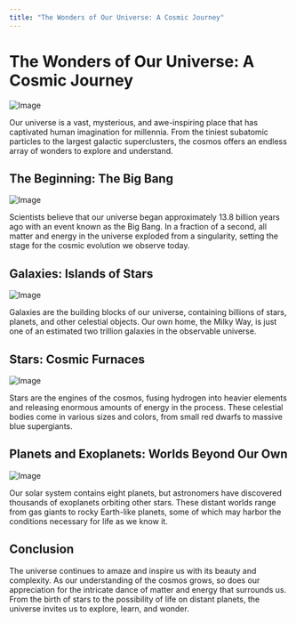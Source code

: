 ```yaml
---
title: "The Wonders of Our Universe: A Cosmic Journey"
---
```


# The Wonders of Our Universe: A Cosmic Journey

![Image](https://images.unsplash.com/photo-1462332420958-a05d1e002413)

Our universe is a vast, mysterious, and awe-inspiring place that has captivated human imagination for millennia. From the tiniest subatomic particles to the largest galactic superclusters, the cosmos offers an endless array of wonders to explore and understand.

## The Beginning: The Big Bang

![Image](https://images.unsplash.com/photo-1462331940025-496dfbfc7564)

Scientists believe that our universe began approximately 13.8 billion years ago with an event known as the Big Bang. In a fraction of a second, all matter and energy in the universe exploded from a singularity, setting the stage for the cosmic evolution we observe today.

## Galaxies: Islands of Stars

![Image](https://images.unsplash.com/photo-1462331321792-cc44368b8894)

Galaxies are the building blocks of our universe, containing billions of stars, planets, and other celestial objects. Our own home, the Milky Way, is just one of an estimated two trillion galaxies in the observable universe.

## Stars: Cosmic Furnaces

![Image](https://images.unsplash.com/photo-1532693322450-2cb5c511067d)

Stars are the engines of the cosmos, fusing hydrogen into heavier elements and releasing enormous amounts of energy in the process. These celestial bodies come in various sizes and colors, from small red dwarfs to massive blue supergiants.

## Planets and Exoplanets: Worlds Beyond Our Own

![Image](https://images.unsplash.com/photo-1614732414444-096e5f1122d5)

Our solar system contains eight planets, but astronomers have discovered thousands of exoplanets orbiting other stars. These distant worlds range from gas giants to rocky Earth-like planets, some of which may harbor the conditions necessary for life as we know it.

## Conclusion

The universe continues to amaze and inspire us with its beauty and complexity. As our understanding of the cosmos grows, so does our appreciation for the intricate dance of matter and energy that surrounds us. From the birth of stars to the possibility of life on distant planets, the universe invites us to explore, learn, and wonder.
